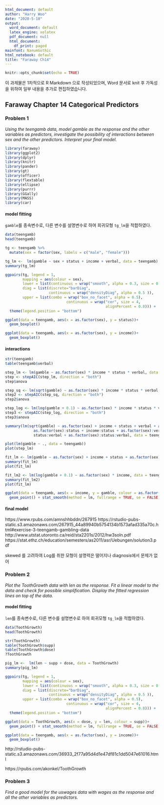 ```yaml
---
html_document: default
author: "Harry Woo"
date: "2020-5-18"
output:
  word_document: default
  latex_engine: xelatex
  pdf_document: null
  html_document:
    df_print: paged
mainfont: NanumGothic
html_notebook: default
title: "Faraway Ch14"
---
```


```r
knitr::opts_chunk$set(echo = TRUE)
```

이 과제물은 1차적으로 R Markdown 으로 작성되었으며, Word 문서로 knit 후 가독성을 위하여 일부 내용을 추가로 편집하였습니다.


## Faraway Chapter 14 Categorical Predictors
### Problem 1

_Using the teengamb data, model gamble as the response and the other variables as predictors, investigate the possibility of interactions between sex and the other predictors. Interpret your final model._

```r

library(faraway)
library(ggplot2)
library(dplyr)
library(knitr)
library(pander)
library(gt)
library(officer)
library(flextable)
library(ellipse) 
library(purrr)
library(GGally)
library(MASS)
library(car)

```


#### model fitting
`gamble`를 종속변수로, 다른 변수를 설명변수로 하여 회귀모형 `tg_lm`을 적합하였다.

```r

data(teengamb)
head(teengamb)

tg <- teengamb %>% 
  mutate(sex = factor(sex, labels = c("male", "female")))

tg_lm <-  lm(gamble ~ sex + status + income + verbal, data = teengamb)
summary(tg_lm)

ggpairs(tg, legend = 1, 
        mapping = aes(colour = sex),
        lower = list(continuous = wrap("smooth", alpha = 0.3, size = 0.1)),
        diag = list(discrete="barDiag", 
                    continuous = wrap("densityDiag", alpha = 0.5 )),
        upper = list(combo = wrap("box_no_facet", alpha = 0.5),
                            continuous = wrap("cor", size = 4,
                                              alignPercent = 0.8))) +
  theme(legend.position = "bottom")

ggplot(data = teengamb, aes(x = as.factor(sex), y = status))+
  geom_boxplot()

ggplot(data = teengamb, aes(x = as.factor(sex), y = income))+
  geom_boxplot()


```

#### interactions

```r


str(teengamb)
table(teengamb$verbal)

step_lm <- lm(gamble ~ as.factor(sex) * income * status * verbal, data = teengamb)
step <- stepAIC(step_lm, direction = "both")
step$anova

step_sq <- lm(sqrt(gamble) ~ as.factor(sex) * income * status * verbal, data = teengamb)
step2 <- stepAIC(step_sq, direction = "both")
step2$anova

step_log <- lm(log(gamble + 0.1) ~ as.factor(sex) * income * status * verbal, data = teengamb)
step3 <- stepAIC(step_log, direction = "both")
step3$anova

summary(lm(sqrt(gamble) ~ as.factor(sex) + income + status + verbal + as.factor(sex):income + 
             as.factor(sex):status + income:status + as.factor(sex):verbal + 
             status:verbal + as.factor(sex):status:verbal, data = teengamb))

plot(lm(gamble ~ ., data = teengamb))
plot(step_lm)

fit_lm <- lm(gamble ~ as.factor(sex) + income + status + as.factor(sex):income + income:status, data = teengamb)
summary(fit_lm)
plot(fit_lm)

fit_lm2 <- lm(log(gamble + 0.1) ~ as.factor(sex) * income, data = teengamb)
summary(fit_lm2)
plot(fit_lm)

ggplot(data = teengamb, aes(x = income, y = gamble, colour = as.factor(sex))) +
  geom_point() + stat_smooth(method = lm, fullrange = TRUE, se = FALSE)

```


#### final model

https://www.rpubs.com/amnshhbddn/267915
https://rstudio-pubs-static.s3.amazonaws.com/267915_44a89940b5754134b1573afad335a70c.html#exercise-3-teengamb-gambling-data
http://www.utstat.utoronto.ca/reid/sta2201s/2012/hw3soln.pdf
https://stat.ethz.ch/education/semesters/as2011/asr/Uebungen/solution3.pdf

skewed 를 고려하여 Log를 취한 모형이 설명력은 떨어지나 diagnosis에서 문제가 없어


### Problem 2

_Plot the ToothGrowth data with len as the response. Fit a linear model to the data and check for possible simplification. Display the fitted regression lines on top of the data._

#### model fitting
`len`를 종속변수로, 다른 변수를 설명변수로 하여 회귀모형 `tg_lm`을 적합하였다.

```r

data(ToothGrowth)
head(ToothGrowth)

str(ToothGrowth)
table(ToothGrowth$supp)
table(ToothGrowth$dose)
?ToothGrowth

pig_lm <-  lm(len ~ supp + dose, data = ToothGrowth)
summary(pig_lm)

ggpairs(tg, legend = 1, 
        mapping = aes(colour = sex),
        lower = list(continuous = wrap("smooth", alpha = 0.3, size = 0.1)),
        diag = list(discrete="barDiag", 
                    continuous = wrap("densityDiag", alpha = 0.5 )),
        upper = list(combo = wrap("box_no_facet", alpha = 0.5),
                            continuous = wrap("cor", size = 4,
                                              alignPercent = 0.8))) +
  theme(legend.position = "bottom")

ggplot(data = ToothGrowth, aes(x = dose, y = len, colour = supp))+
  geom_point() + stat_smooth(method = lm, fullrange = TRUE, se = FALSE)

ggplot(data = teengamb, aes(x = as.factor(sex), y = income))+
  geom_boxplot()


```


http://rstudio-pubs-static.s3.amazonaws.com/36933_2f77a95d4d1e47df81c1dd5047e61016.html

https://rpubs.com/akonkel/ToothGrowth


### Problem 3

_Find a good model for the uswages data with wages as the response and all the other variables as predictors._